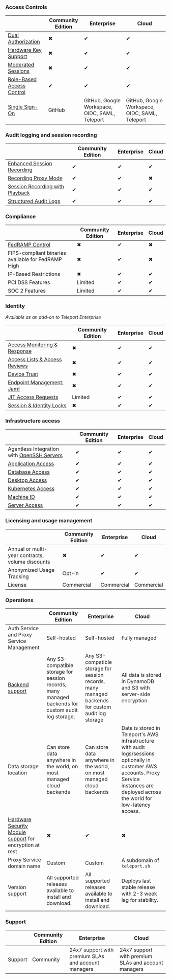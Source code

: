 ### Access Controls

||Community Edition|Enterprise|Cloud|
|---|---|---|---|
|[Dual Authorization](../admin-guides/authentication/dual-authz.mdx)|✖|✔|✔|
|[Hardware Key Support](../admin-guides/authentication/hardware-key-support.mdx)|✖|✔|✔|
|[Moderated Sessions](../admin-guides/access-controls/moderated-sessions.mdx)|✖|✔|✔|
|[Role-Based Access Control](../admin-guides/access-controls/role-templates.mdx)|✔|✔|✔|
|[Single Sign-On](../admin-guides/authentication/sso/overview.mdx)|GitHub|GitHub, Google Workspace, OIDC, SAML, Teleport|GitHub, Google Workspace, OIDC, SAML, Teleport|

### Audit logging and session recording

||Community Edition|Enterprise|Cloud|
|---|---|---|---|
|[Enhanced Session Recording](../admin-guides/enroll-resources/server-access/guides/bpf-session-recording.mdx)|✔|✔|✔|
|[Recording Proxy Mode](../admin-guides/enroll-resources/server-access/guides/recording-proxy-mode.mdx)|✔|✔|✖|
|[Session Recording with Playback](../reference/architecture/session-recording.mdx)|✔|✔|✔|
|[Structured Audit Logs](../reference/monitoring/audit/audit.mdx)|✔|✔|✔|

### Compliance

||Community Edition|Enterprise|Cloud|
|---|---|---|---|
|[FedRAMP Control](../reference/operations/compliance-frameworks/fedramp.mdx)|✖|✔|✖|
|FIPS-compliant binaries available for FedRAMP High|✖|✔|✖|
|IP-Based Restrictions|✖|✔|✔|
|PCI DSS Features|Limited|✔|✔|
|SOC 2 Features|Limited|✔|✔|

### Identity

_Available as an add-on to Teleport Enterprise_

||Community Edition|Enterprise|Cloud|
|---|---|---|---|
|[Access Monitoring & Response](../admin-guides/access-monitoring.mdx)|✖|✔|✔|
|[Access Lists & Access Reviews](../admin-guides/access-controls/just-in-time/access-lists.mdx)|✖|✔|✔|
|[Device Trust](../admin-guides/authentication/device-trust/guide.mdx)|✖|✔|✔|
|[Endpoint Management: Jamf](../admin-guides/authentication/device-trust/jamf-integration.mdx)|✖|✔|✔|
|[JIT Access Requests](../admin-guides/authentication/dual-authz.mdx)|Limited|✔|✔|
|[Session & Identity Locks](../admin-guides/access-controls/locking.mdx)|✖|✔|✔|

### Infrastructure access

||Community Edition|Enterprise|Cloud|
|---|---|---|---|
|Agentless Integration with [OpenSSH Servers](../admin-guides/enroll-resources/server-access/openssh/openssh.mdx)|✔|✔|✔|
|[Application Access](../admin-guides/enroll-resources/application-access/getting-started.mdx)|✔|✔|✔|
|[Database Access](../admin-guides/enroll-resources/database-access/getting-started.mdx)|✔|✔|✔|
|[Desktop Access](../admin-guides/enroll-resources/desktop-access/introduction.mdx)|✔|✔|✔|
|[Kubernetes Access](../admin-guides/enroll-resources/kubernetes-access/getting-started.mdx)|✔|✔|✔|
|[Machine ID](../admin-guides/enroll-resources/machine-id/getting-started.mdx)|✔|✔|✔|
|[Server Access](../admin-guides/enroll-resources/server-access/getting-started.mdx)|✔|✔|✔|

### Licensing and usage management

||Community Edition|Enterprise|Cloud|
|---|---|---|---|
|Annual or multi-year contracts, volume discounts|✖|✔|✔|
|Anonymized Usage Tracking|Opt-in|✔|✔|
|License|Commercial|Commercial|Commercial|

### Operations

||Community Edition|Enterprise|Cloud|
|---|---|---|---|
|Auth Service and Proxy Service Management|Self-hosted|Self-hosted|Fully managed|
|[Backend support](../reference/operations/backends.mdx)|Any S3-compatible storage for session records, many managed backends for custom audit log storage.|Any S3-compatible storage for session records, many managed backends for custom audit log storage|All data is stored in DynamoDB and S3 with server-side encryption.|
|Data storage location|Can store data anywhere in the world, on most managed cloud backends|Can store data anywhere in the world, on most managed cloud backends|Data is stored in Teleport's AWS infrastructure with audit logs/sessions optionally in customer AWS accounts. Proxy Service instances are deployed across the world for low-latency access.|
|[Hardware Security Module support](../admin-guides/self-hosting/key-management/hsm.mdx) for encryption at rest|✖|✔|✖|
|Proxy Service domain name|Custom|Custom|A subdomain of `teleport.sh`|
|Version support|All supported releases available to install and download.|All supported releases available to install and download.|Deploys last stable release with 2-3 week lag for stability.|

### Support

||Community Edition|Enterprise|Cloud|
|---|---|---|---|
|Support|Community|24x7 support with premium SLAs and account managers|24x7 support with premium SLAs and account managers|

